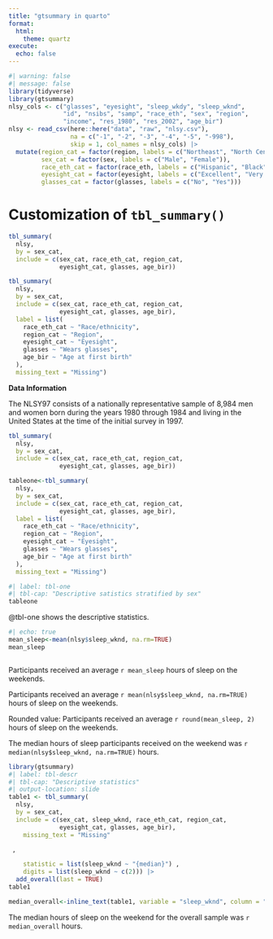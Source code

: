 ```yaml
---
title: "gtsummary in quarto"
format:
  html:
    theme: quartz
execute:
  echo: false
---
```


```r
#| warning: false
#| message: false
library(tidyverse)
library(gtsummary)
nlsy_cols <- c("glasses", "eyesight", "sleep_wkdy", "sleep_wknd", 
               "id", "nsibs", "samp", "race_eth", "sex", "region", 
               "income", "res_1980", "res_2002", "age_bir")
nlsy <- read_csv(here::here("data", "raw", "nlsy.csv"), 
                 na = c("-1", "-2", "-3", "-4", "-5", "-998"),
                 skip = 1, col_names = nlsy_cols) |> 
  mutate(region_cat = factor(region, labels = c("Northeast", "North Central", "South", "West")),
         sex_cat = factor(sex, labels = c("Male", "Female")),
         race_eth_cat = factor(race_eth, labels = c("Hispanic", "Black", "Non-Black, Non-Hispanic")),
         eyesight_cat = factor(eyesight, labels = c("Excellent", "Very good", "Good", "Fair", "Poor")),
         glasses_cat = factor(glasses, labels = c("No", "Yes"))) 
```

# Customization of `tbl_summary()`

```r
tbl_summary(
  nlsy,
  by = sex_cat,
  include = c(sex_cat, race_eth_cat, region_cat,
              eyesight_cat, glasses, age_bir))
```

```r
tbl_summary(
  nlsy,
  by = sex_cat,
  include = c(sex_cat, race_eth_cat, region_cat,
              eyesight_cat, glasses, age_bir),
  label = list(
    race_eth_cat ~ "Race/ethnicity",
    region_cat ~ "Region",
    eyesight_cat ~ "Eyesight",
    glasses ~ "Wears glasses",
    age_bir ~ "Age at first birth"
  ),
  missing_text = "Missing")
```

**Data Information**

The NLSY97 consists of a nationally representative sample of 8,984 men and women born during the years 1980 through 1984 and living in the United States at the time of the initial survey in 1997.

```r

tbl_summary(
  nlsy,
  by = sex_cat,
  include = c(sex_cat, race_eth_cat, region_cat,
              eyesight_cat, glasses, age_bir))
```


```r
tableone<-tbl_summary(
  nlsy,
  by = sex_cat,
  include = c(sex_cat, race_eth_cat, region_cat,
              eyesight_cat, glasses, age_bir),
  label = list(
    race_eth_cat ~ "Race/ethnicity",
    region_cat ~ "Region",
    eyesight_cat ~ "Eyesight",
    glasses ~ "Wears glasses",
    age_bir ~ "Age at first birth"
  ),
  missing_text = "Missing")
```
```r
#| label: tbl-one
#| tbl-cap: "Descriptive satistics stratified by sex"
tableone

```

@tbl-one shows the descriptive statistics.

```r
#| echo: true
mean_sleep<-mean(nlsy$sleep_wknd, na.rm=TRUE)
mean_sleep



```

Participants received an average `r mean_sleep` hours of sleep on the weekends.

Participants received an average `r mean(nlsy$sleep_wknd, na.rm=TRUE)` hours of sleep on the weekends.

Rounded value: Participants received an average `r round(mean_sleep, 2)` hours of sleep on the weekends.

The median hours of sleep participants received on the weekend was `r median(nlsy$sleep_wknd, na.rm=TRUE)` hours.

```r
library(gtsummary)
#| label: tbl-descr
#| tbl-cap: "Descriptive statistics"
#| output-location: slide
table1 <- tbl_summary(
  nlsy,
  by = sex_cat,
  include = c(sex_cat, sleep_wknd, race_eth_cat, region_cat,
              eyesight_cat, glasses, age_bir),
	missing_text = "Missing"

 ,

	statistic = list(sleep_wknd ~ "{median}") ,
	digits = list(sleep_wknd ~ c(2))) |> 
  add_overall(last = TRUE)
table1

median_overall<-inline_text(table1, variable = "sleep_wknd", column = "stat_0")
```

The median hours of sleep on the weekend for the overall sample was `r median_overall` hours. 


